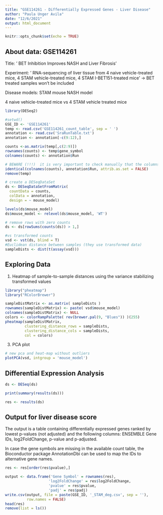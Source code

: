 ```yaml
---
title: "GSE114261 - Differentially Expressed Genes - Liver Disease"
author: "Paula Unger Avila"
date: "12/6/2021"
output: html_document
---
```


```r
knitr::opts_chunk$set(echo = TRUE)
```

## About data: GSE114261
Title: '	BET Inhibition Improves NASH and Liver Fibrosis'

Experiment: '	RNA-sequencing of liver tissue from 4 naive vehicle-treated mice, 4 STAM vehicle-treated mice, 4 STAM I-BET151-treated mice'
-> BET treated samples won't be included 

Disease models: STAM mouse NASH model

4 naive vehicle-treated mice vs 4 STAM vehicle treated mice 



```r

library(DESeq2)

#setwd()
GSE_ID <- 'GSE114261'
temp <- read.csv('GSE114261_count_table', sep = ' ')
annotation <- read.csv('SraRunTable.txt')
annotation <- annotation[-c(9:12),]

counts <-as.matrix(temp[,c(2:9)])
rownames(counts) <- temp$gene_symbol
colnames(counts) <- annotation$Run

# BEWARE (!!!)  it is very important to check manually that the columns of the count matrix correspond to the rows of the sample information table.
identical(colnames(counts), annotation$Run, attrib.as.set = FALSE)
remove(temp)

# create a DESeqDataSet 
ds <- DESeqDataSetFromMatrix(
  countData = counts,
  colData = annotation,
  design = ~ mouse_model)

levels(ds$mouse_model)
ds$mouse_model <- relevel(ds$mouse_model, 'WT')

# remove rows with zero counts
ds <- ds[rowSums(counts(ds)) > 1,]

#vs transformed counts 
vsd <- vst(ds, blind = T)
#Euclidean distance between samples (they use transformed data)
sampleDists <- dist(t(assay(vsd)))

```

## Exploring Data

1. Heatmap of sample-to-sample distances using the variance stabilizing transformed values 

```r
library("pheatmap")
library("RColorBrewer")

sampleDistMatrix <- as.matrix( sampleDists )
rownames(sampleDistMatrix) <- paste( vsd$mouse_model)
colnames(sampleDistMatrix) <- NULL
colors <- colorRampPalette( rev(brewer.pal(9, "Blues")) )(255)
pheatmap(sampleDistMatrix,
         clustering_distance_rows = sampleDists,
         clustering_distance_cols = sampleDists,
         col = colors)
```

3. PCA plot


```r
# new pca and heat-map without outliers 
plotPCA(vsd, intgroup = 'mouse_model')

```

## Differential Expression Analysis 

```r

ds <- DESeq(ds)

print(summary(results(ds)))

res <- results(ds)

```

## Output for liver disease score 

The output is a table containing differentially expressed genes ranked by lowest p-values (not adjusted) and the following columns: ENSEMBLE Gene IDs, log2FoldChange, p-value and p-adjusted. 

In case the gene symbols are missing in the available count table, the Bioconductor package AnnotationDbi can be used to map the IDs to alternative gene names. 


```r
res <- res[order(res$pvalue),]

output <- data.frame('Gene Symbol' = rownames(res), 
                    'log2FoldChange' = res$log2FoldChange,
                    'pvalue' = res$pvalue,
                    'padj' = res$padj)
write.csv(output, file = paste(GSE_ID, '_STAM_deg.csv', sep = ''), 
          row.names = FALSE)
head(res)
remove(list = ls())

```
